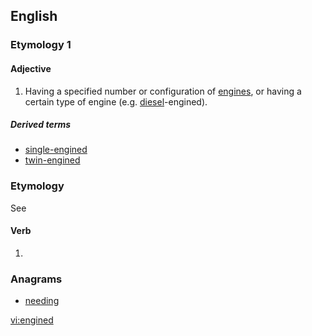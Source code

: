 ==English==

===Etymology 1===
{{suffix|engine|ed|gloss1=noun|lang=en}}

====Adjective====
{{en-adj|-}}

# {{context|in combination|lang=en}} Having a specified number or configuration of [[engine]]s, or having a certain type of engine (e.g. [[diesel]]-engined).

=====Derived terms=====
* [[single-engined]]
* [[twin-engined]]

===Etymology===
See {{term|engine}} {{a|verb}}

====Verb====
{{head|en|verb form}}

# {{en-past of|engine}}

===Anagrams===
* [[needing#English|needing]]

[[vi:engined]]
